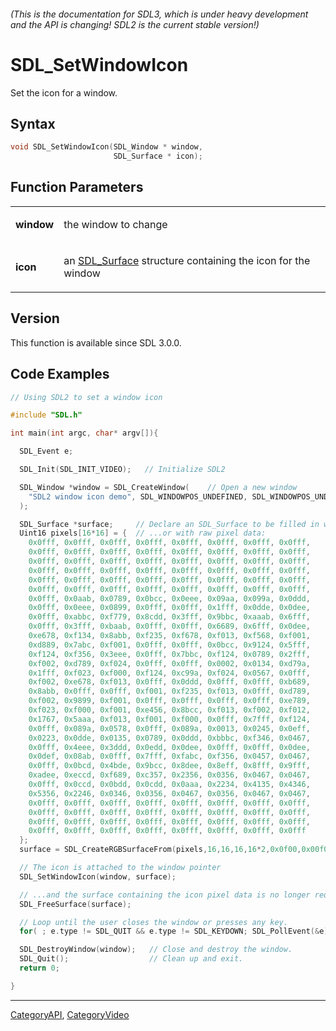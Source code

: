 ====== (This is the documentation for SDL3, which is under heavy development and the API is changing! SDL2 is the current stable version!) ======
= SDL_SetWindowIcon =

Set the icon for a window.

== Syntax ==

<syntaxhighlight lang='c'>
void SDL_SetWindowIcon(SDL_Window * window,
                       SDL_Surface * icon);
</syntaxhighlight>

== Function Parameters ==

{|
|'''window'''
|the window to change
|-
|'''icon'''
|an [[SDL_Surface]] structure containing the icon for the window
|}

== Version ==

This function is available since SDL 3.0.0.

== Code Examples ==

<syntaxhighlight lang='c++'>
// Using SDL2 to set a window icon

#include "SDL.h"

int main(int argc, char* argv[]){

  SDL_Event e;

  SDL_Init(SDL_INIT_VIDEO);   // Initialize SDL2

  SDL_Window *window = SDL_CreateWindow(    // Open a new window
    "SDL2 window icon demo", SDL_WINDOWPOS_UNDEFINED, SDL_WINDOWPOS_UNDEFINED, 640, 480, SDL_WINDOW_RESIZABLE
  );

  SDL_Surface *surface;     // Declare an SDL_Surface to be filled in with pixel data from an image file
  Uint16 pixels[16*16] = {  // ...or with raw pixel data:
    0x0fff, 0x0fff, 0x0fff, 0x0fff, 0x0fff, 0x0fff, 0x0fff, 0x0fff,
    0x0fff, 0x0fff, 0x0fff, 0x0fff, 0x0fff, 0x0fff, 0x0fff, 0x0fff,
    0x0fff, 0x0fff, 0x0fff, 0x0fff, 0x0fff, 0x0fff, 0x0fff, 0x0fff,
    0x0fff, 0x0fff, 0x0fff, 0x0fff, 0x0fff, 0x0fff, 0x0fff, 0x0fff,
    0x0fff, 0x0fff, 0x0fff, 0x0fff, 0x0fff, 0x0fff, 0x0fff, 0x0fff,
    0x0fff, 0x0fff, 0x0fff, 0x0fff, 0x0fff, 0x0fff, 0x0fff, 0x0fff,
    0x0fff, 0x0aab, 0x0789, 0x0bcc, 0x0eee, 0x09aa, 0x099a, 0x0ddd,
    0x0fff, 0x0eee, 0x0899, 0x0fff, 0x0fff, 0x1fff, 0x0dde, 0x0dee,
    0x0fff, 0xabbc, 0xf779, 0x8cdd, 0x3fff, 0x9bbc, 0xaaab, 0x6fff,
    0x0fff, 0x3fff, 0xbaab, 0x0fff, 0x0fff, 0x6689, 0x6fff, 0x0dee,
    0xe678, 0xf134, 0x8abb, 0xf235, 0xf678, 0xf013, 0xf568, 0xf001,
    0xd889, 0x7abc, 0xf001, 0x0fff, 0x0fff, 0x0bcc, 0x9124, 0x5fff,
    0xf124, 0xf356, 0x3eee, 0x0fff, 0x7bbc, 0xf124, 0x0789, 0x2fff,
    0xf002, 0xd789, 0xf024, 0x0fff, 0x0fff, 0x0002, 0x0134, 0xd79a,
    0x1fff, 0xf023, 0xf000, 0xf124, 0xc99a, 0xf024, 0x0567, 0x0fff,
    0xf002, 0xe678, 0xf013, 0x0fff, 0x0ddd, 0x0fff, 0x0fff, 0xb689,
    0x8abb, 0x0fff, 0x0fff, 0xf001, 0xf235, 0xf013, 0x0fff, 0xd789,
    0xf002, 0x9899, 0xf001, 0x0fff, 0x0fff, 0x0fff, 0x0fff, 0xe789,
    0xf023, 0xf000, 0xf001, 0xe456, 0x8bcc, 0xf013, 0xf002, 0xf012,
    0x1767, 0x5aaa, 0xf013, 0xf001, 0xf000, 0x0fff, 0x7fff, 0xf124,
    0x0fff, 0x089a, 0x0578, 0x0fff, 0x089a, 0x0013, 0x0245, 0x0eff,
    0x0223, 0x0dde, 0x0135, 0x0789, 0x0ddd, 0xbbbc, 0xf346, 0x0467,
    0x0fff, 0x4eee, 0x3ddd, 0x0edd, 0x0dee, 0x0fff, 0x0fff, 0x0dee,
    0x0def, 0x08ab, 0x0fff, 0x7fff, 0xfabc, 0xf356, 0x0457, 0x0467,
    0x0fff, 0x0bcd, 0x4bde, 0x9bcc, 0x8dee, 0x8eff, 0x8fff, 0x9fff,
    0xadee, 0xeccd, 0xf689, 0xc357, 0x2356, 0x0356, 0x0467, 0x0467,
    0x0fff, 0x0ccd, 0x0bdd, 0x0cdd, 0x0aaa, 0x2234, 0x4135, 0x4346,
    0x5356, 0x2246, 0x0346, 0x0356, 0x0467, 0x0356, 0x0467, 0x0467,
    0x0fff, 0x0fff, 0x0fff, 0x0fff, 0x0fff, 0x0fff, 0x0fff, 0x0fff,
    0x0fff, 0x0fff, 0x0fff, 0x0fff, 0x0fff, 0x0fff, 0x0fff, 0x0fff,
    0x0fff, 0x0fff, 0x0fff, 0x0fff, 0x0fff, 0x0fff, 0x0fff, 0x0fff,
    0x0fff, 0x0fff, 0x0fff, 0x0fff, 0x0fff, 0x0fff, 0x0fff, 0x0fff
  };
  surface = SDL_CreateRGBSurfaceFrom(pixels,16,16,16,16*2,0x0f00,0x00f0,0x000f,0xf000);

  // The icon is attached to the window pointer
  SDL_SetWindowIcon(window, surface);

  // ...and the surface containing the icon pixel data is no longer required.
  SDL_FreeSurface(surface);

  // Loop until the user closes the window or presses any key.
  for( ; e.type != SDL_QUIT && e.type != SDL_KEYDOWN; SDL_PollEvent(&e));

  SDL_DestroyWindow(window);   // Close and destroy the window.
  SDL_Quit();                  // Clean up and exit.
  return 0;

}
</syntaxhighlight>

----
[[CategoryAPI]], [[CategoryVideo]]


